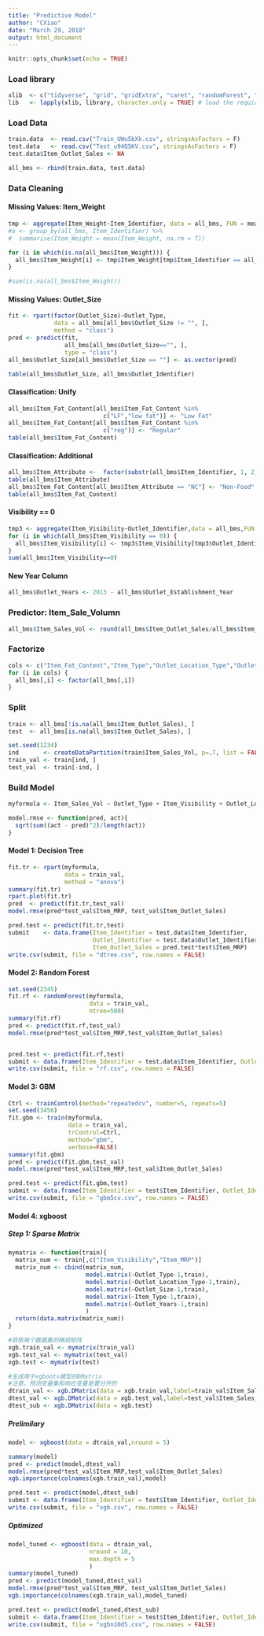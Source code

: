 ```yaml
---
title: "Predictive Model"
author: "CXiao"
date: "March 29, 2018"
output: html_document
---
```


```r
knitr::opts_chunk$set(echo = TRUE)
```

### Load library
```r
xlib  <- c("tidyverse", "grid", "gridExtra", "caret", "randomForest", "xgboost", "Hmisc", "rpart", "rpart.plot")
lib   <- lapply(xlib, library, character.only = TRUE) # load the required packages
```
### Load Data
```r
train.data  <- read.csv("Train_UWu5bXk.csv", stringsAsFactors = F)
test.data   <- read.csv("Test_u94Q5KV.csv", stringsAsFactors = F)
test.data$Item_Outlet_Sales <- NA

all_bms <- rbind(train.data, test.data)
```
### Data Cleaning
#### Missing Values: Item_Weight
```r
tmp <- aggregate(Item_Weight~Item_Identifier, data = all_bms, FUN = mean)
#a <- group_by(all_bms, Item_Identifier) %>%
#  summarise(Item_Weight = mean(Item_Weight, na.rm = T))

for (i in which(is.na(all_bms$Item_Weight))) {
  all_bms$Item_Weight[i] <- tmp$Item_Weight[tmp$Item_Identifier == all_bms$Item_Identifier[i]]
}

#sum(is.na(all_bms$Item_Weight))
```

#### Missing Values: Outlet_Size
```r
fit <- rpart(factor(Outlet_Size)~Outlet_Type, 
             data = all_bms[all_bms$Outlet_Size != "", ], 
             method = "class")
pred <- predict(fit, 
                all_bms[all_bms$Outlet_Size=="", ], 
                type = "class")
all_bms$Outlet_Size[all_bms$Outlet_Size == ""] <- as.vector(pred)

table(all_bms$Outlet_Size, all_bms$Outlet_Identifier)
```
#### Classification: Unify
```r
all_bms$Item_Fat_Content[all_bms$Item_Fat_Content %in% 
                           c("LF","low fat")] <- "Low Fat"
all_bms$Item_Fat_Content[all_bms$Item_Fat_Content %in% 
                           c("reg")] <- "Regular"
table(all_bms$Item_Fat_Content)
```

#### Classification: Additional
```r
all_bms$Item_Attribute <-  factor(substr(all_bms$Item_Identifier, 1, 2))
table(all_bms$Item_Attribute)
all_bms$Item_Fat_Content[all_bms$Item_Attribute == "NC"] <- "Non-Food"
table(all_bms$Item_Fat_Content)
```
#### Visibility == 0
```r
tmp3 <- aggregate(Item_Visibility~Outlet_Identifier,data = all_bms,FUN = mean)
for (i in which(all_bms$Item_Visibility == 0)) {
  all_bms$Item_Visibility[i] <- tmp3$Item_Visibility[tmp3$Outlet_Identifier == all_bms$Outlet_Identifier[i]]
}
sum(all_bms$Item_Visibility==0)
```
#### New Year Column
```r
all_bms$Outlet_Years <- 2013 - all_bms$Outlet_Establishment_Year
```

### Predictor: Item_Sale_Volumn
```r
all_bms$Item_Sales_Vol <- round(all_bms$Item_Outlet_Sales/all_bms$Item_MRP+0.5,0)
```
### Factorize
```r
cols <- c("Item_Fat_Content","Item_Type","Outlet_Location_Type","Outlet_Type","Outlet_Years","Item_Attribute","Outlet_Identifier")
for (i in cols) {
  all_bms[,i] <- factor(all_bms[,i])
}
```

### Split
```r
train <- all_bms[!is.na(all_bms$Item_Outlet_Sales), ]
test  <- all_bms[is.na(all_bms$Item_Outlet_Sales), ]

set.seed(1234)
ind       <- createDataPartition(train$Item_Sales_Vol, p=.7, list = FALSE)
train_val <- train[ind, ]
test_val  <- train[-ind, ]
```
### Build Model
```r
myformula <- Item_Sales_Vol ~ Outlet_Type + Item_Visibility + Outlet_Location_Type + Item_MRP + Item_Type + Outlet_Years + Outlet_Size

model.rmse <- function(pred, act){
  sqrt(sum((act - pred)^2)/length(act))
}
```
#### Model 1: Decision Tree
```r
fit.tr <- rpart(myformula, 
                data = train_val, 
                method = "anova")
summary(fit.tr)
rpart.plot(fit.tr)
pred  <- predict(fit.tr,test_val)
model.rmse(pred*test_val$Item_MRP, test_val$Item_Outlet_Sales)

pred.test <- predict(fit.tr,test)
submit    <- data.frame(Item_Identifier = test.data$Item_Identifier,
                        Outlet_Identifier = test.data$Outlet_Identifier, 
                        Item_Outlet_Sales = pred.test*test$Item_MRP)
write.csv(submit, file = "dtree.csv", row.names = FALSE)
```
#### Model 2: Random Forest
```r
set.seed(2345)
fit.rf <- randomForest(myformula, 
                       data = train_val, 
                       ntree=500)
summary(fit.rf)
pred <- predict(fit.rf,test_val)
model.rmse(pred*test_val$Item_MRP,test_val$Item_Outlet_Sales)


pred.test <- predict(fit.rf,test)
submit <- data.frame(Item_Identifier = test.data$Item_Identifier, Outlet_Identifier = test.data$Outlet_Identifier,Item_Outlet_Sales=pred.test*test$Item_MRP)
write.csv(submit, file = "rf.csv", row.names = FALSE)
```
#### Model 3: GBM
```r
Ctrl <- trainControl(method="repeatedcv", number=5, repeats=5)
set.seed(3456)
fit.gbm <- train(myformula, 
                 data = train_val, 
                 trControl=Ctrl, 
                 method="gbm", 
                 verbose=FALSE)
summary(fit.gbm)
pred <- predict(fit.gbm,test_val)
model.rmse(pred*test_val$Item_MRP,test_val$Item_Outlet_Sales)

pred.test <- predict(fit.gbm,test)
submit <- data.frame(Item_Identifier = test$Item_Identifier, Outlet_Identifier = test$Outlet_Identifier,Item_Outlet_Sales=pred.test*test$Item_MRP)
write.csv(submit, file = "gbm5cv.csv", row.names = FALSE)
```
#### Model 4: xgboost
##### Step 1: Sparse Matrix
```r
mymatrix <- function(train){
  matrix_num <- train[,c("Item_Visibility","Item_MRP")]
  matrix_num <- cbind(matrix_num,
                      model.matrix(~Outlet_Type-1,train),
                      model.matrix(~Outlet_Location_Type-1,train),
                      model.matrix(~Outlet_Size-1,train),
                      model.matrix(~Item_Type-1,train),
                      model.matrix(~Outlet_Years-1,train)
                      )
  return(data.matrix(matrix_num))
}

#获取每个数据集的稀疏矩阵
xgb.train_val <- mymatrix(train_val)
xgb.test_val <- mymatrix(test_val)
xgb.test <- mymatrix(test)

#生成用于xgboots模型的DMatrix
#注意，预测变量集和响应变量是要分开的
dtrain_val <- xgb.DMatrix(data = xgb.train_val,label=train_val$Item_Sales_Vol)
dtest_val <- xgb.DMatrix(data = xgb.test_val,label=test_val$Item_Sales_Vol)
dtest_sub <- xgb.DMatrix(data = xgb.test)
```

##### Prelimilary
```r
model <- xgboost(data = dtrain_val,nround = 5)

summary(model)
pred <- predict(model,dtest_val)
model.rmse(pred*test_val$Item_MRP,test_val$Item_Outlet_Sales)
xgb.importance(colnames(xgb.train_val),model)

pred.test <- predict(model,dtest_sub)
submit <- data.frame(Item_Identifier = test$Item_Identifier, Outlet_Identifier = test$Outlet_Identifier,Item_Outlet_Sales=pred.test*test$Item_MRP)
write.csv(submit, file = "xgb.csv", row.names = FALSE)
```
##### Optimized
```r
model_tuned <- xgboost(data = dtrain_val,
                       nround = 10,
                       max.depth = 5
                       )
summary(model_tuned)
pred <- predict(model_tuned,dtest_val)
model.rmse(pred*test_val$Item_MRP, test_val$Item_Outlet_Sales)
xgb.importance(colnames(xgb.train_val),model_tuned)

pred.test <- predict(model_tuned,dtest_sub)
submit <- data.frame(Item_Identifier = test$Item_Identifier, Outlet_Identifier = test$Outlet_Identifier,Item_Outlet_Sales=pred.test*test$Item_MRP)
write.csv(submit, file = "xgbn10d5.csv", row.names = FALSE)
```


